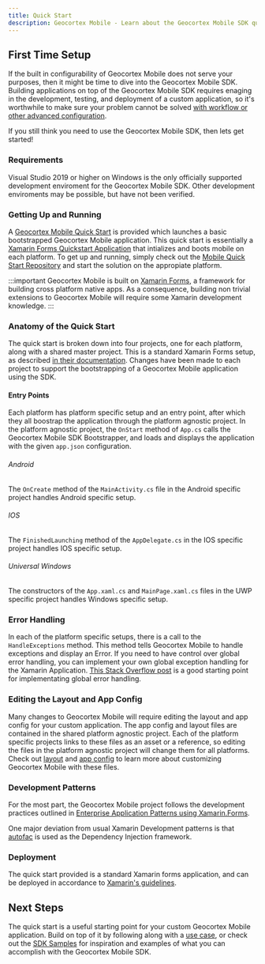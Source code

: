 ```yaml
---
title: Quick Start
description: Geocortex Mobile - Learn about the Geocortex Mobile SDK quick start project
---
```



<DesignerCallout />

## First Time Setup

If the built in configurability of Geocortex Mobile does not serve your purposes, then it might be time to dive into the Geocortex Mobile SDK. Building applications on top of the Geocortex Mobile SDK requires enaging in the development, testing, and deployment of a custom application, so it's worthwhile to make sure your problem cannot be solved [with workflow or other advanced configuration](overview.mdx#start-with-your-use-case).

If you still think you need to use the Geocortex Mobile SDK, then lets get started!

### Requirements

Visual Studio 2019 or higher on Windows is the only officially supported development enviroment for the Geocortex Mobile SDK. Other development enviroments may be possible, but have not been verified.

### Getting Up and Running

<!-- TODO: Validate link when available -->

A [Geocortex Mobile Quick Start](https://github.com/geocortex/mobile-quick-start) is provided which launches a basic bootstrapped Geocortex Mobile application. This quick start is essentially a [Xamarin Forms Quickstart Application](https://docs.microsoft.com/en-us/xamarin/get-started/quickstarts/single-page?pivots=windows) that intializes and boots mobile on each platform. To get up and running, simply check out the [Mobile Quick Start Repository](https://github.com/geocortex/mobile-quick-start) and start the solution on the appropiate platform.

:::important
Geocortex Mobile is built on [Xamarin Forms](https://docs.microsoft.com/en-us/xamarin/xamarin-forms/), a framework for building cross platform native apps. As a consequence, building non trivial extensions to Geocortex Mobile will require some Xamarin development knowledge.
:::

### Anatomy of the Quick Start

The quick start is broken down into four projects, one for each platform, along with a shared master project. This is a standard Xamarin Forms setup, as described [in their documentation](https://docs.microsoft.com/en-us/xamarin/get-started/quickstarts/deepdive?pivots=windows#anatomy-of-a-xamarinforms-application). Changes have been made to each project to support the bootstrapping of a Geocortex Mobile application using the SDK.

<!-- #### Geocortex Mobile SDK Packages

The Geocortex Mobile SDK is composed of four packages:

-   `Geocortex API`
    -   This package includes underlying code common to different Geocortex .NET Projects, include much of the code that interfaces with Esri's APIs.
-   `Geocortex Mobile`
    -   This package is the heart of the Mobile SDK, and powers the interface and interactions of a Mobile Xamarin Application.
-   `Geocortex Workflow`
    -   Geocortex Mobile heavily relies on [Geocortex Workflow](../workflow/overview.mdx) to power it's functionality.
-   `Geocortex Viewer Framework`
    -   This package provides the infrastructure that powers the [layout](concepts-layout.mdx) and [app config](concepts-app-config.mdx) that is central to every Mobile App.

TODO - Packages - wait on Kenny package publishing -->

#### Entry Points

Each platform has platform specific setup and an entry point, after which they all boostrap the application through the platform agnostic project. In the platform agnostic project, the `OnStart` method of `App.cs` calls the Geocortex Mobile SDK Bootstrapper, and loads and displays the application with the given `app.json` configuration.

###### Android

The `OnCreate` method of the `MainActivity.cs` file in the Android specific project handles Android specific setup.

###### IOS

The `FinishedLaunching` method of the `AppDelegate.cs` in the IOS specific project handles IOS specific setup.

###### Universal Windows

The constructors of the `App.xaml.cs` and `MainPage.xaml.cs` files in the UWP specific project handles Windows specific setup.

### Error Handling

In each of the platform specific setups, there is a call to the `HandleExceptions` method. This method tells Geocortex Mobile to handle exceptions and display an Error. If you need to have control over global error handling, you can implement your own global exception handling for the Xamarin Application. [This Stack Overflow post](https://stackoverflow.com/questions/39503390/global-exception-handling-in-xamarin-cross-platform) is a good starting point for implementating global error handling.

### Editing the Layout and App Config

Many changes to Geocortex Mobile will require editing the layout and app config for your custom application. The app config and layout files are contained in the shared platform agnostic project. Each of the platform specific projects links to these files as an asset or a reference, so editing the files in the platform agnostic project will change them for all platforms. Check out [layout](concepts-layout.mdx) and [app config](concepts-app-config.mdx) to learn more about customizing Geocortex Mobile with these files.

### Development Patterns

For the most part, the Geocortex Mobile project follows the development practices outlined in [Enterprise Application Patterns using Xamarin.Forms](https://docs.microsoft.com/en-us/xamarin/xamarin-forms/enterprise-application-patterns/).

One major deviation from usual Xamarin Development patterns is that [autofac](https://autofac.org/) is used as the Dependency Injection framework.

### Deployment

The quick start provided is a standard Xamarin forms application, and can be deployed in accordance to [Xamarin's guidelines](https://docs.microsoft.com/en-us/xamarin/xamarin-forms/deploy-test/).

## Next Steps

<!-- TODO: Validate link when available -->

The quick start is a useful starting point for your custom Geocortex Mobile application. Build on top of it by following along with a [use case](implement-command-operation.mdx), or check out the [SDK Samples](https://github.com/geocortex/mobile-sdk-samples) for inspiration and examples of what you can accomplish with the Geocortex Mobile SDK.
